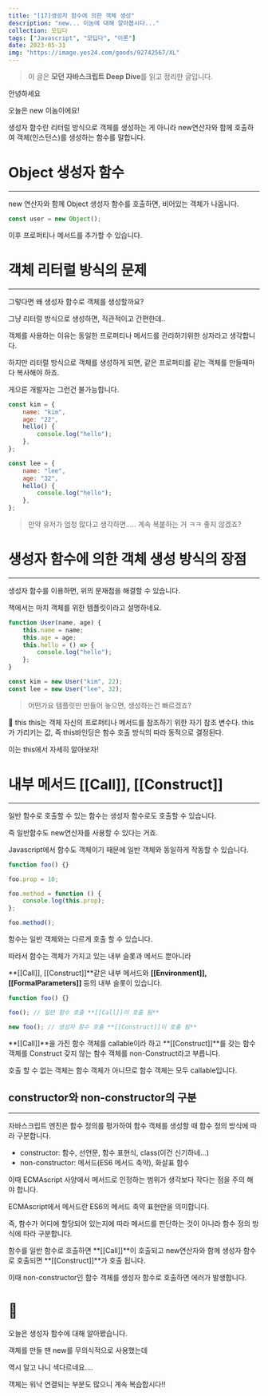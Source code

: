 ```yaml
---
title: "[17]생성자 함수에 의한 객체 생성"
description: "new... 이놈에 대해 알아봅시다..."
collection: 모딥다
tags: ["Javascript", "모딥다", "이론"]
date: 2023-05-31
img: "https://image.yes24.com/goods/92742567/XL"
---
```


> 이 글은 **모던 자바스크립트 Deep Dive**를 읽고 정리한 글입니다.

안녕하세요

오늘은 new 이놈이에요!

생성자 함수란 리터럴 방식으로 객체를 생성하는 게 아니라 new연산자와 함께 호출하여 객체(인스턴스)를 생성하는 함수를 말합니다.

# Object 생성자 함수

---

new 연산자와 함께 Object 생성자 함수를 호출하면, 비어있는 객체가 나옵니다.

```jsx
const user = new Object();
```

이후 프로퍼티나 메서드를 추가할 수 있습니다.

# 객체 리터럴 방식의 문제

---

그렇다면 왜 생성자 함수로 객체를 생성할까요?

그냥 리터럴 방식으로 생성하면, 직관적이고 간편한데..

객체를 사용하는 이유는 동일한 프로퍼티나 메서드를 관리하기위한 상자라고 생각합니다.

하지만 리터럴 방식으로 객체를 생성하게 되면, 같은 프로퍼티를 같는 객체를 만들때마다 복사해야 하죠.

게으른 개발자는 그런건 불가능합니다.

```jsx
const kim = {
    name: "kim",
    age: "22",
    hello() {
        console.log("hello");
    },
};

const lee = {
    name: "lee",
    age: "32",
    hello() {
        console.log("hello");
    },
};
```

> 만약 유저가 엄청 많다고 생각하면….. 계속 복붙하는 거 ㅋㅋ 좋지 않겠죠?

# 생성자 함수에 의한 객체 생성 방식의 장점

---

생성자 함수를 이용하면, 위의 문재점을 해결할 수 있습니다.

책에서는 마치 객체를 위한 템플릿이라고 설명하네요.

```jsx
function User(name, age) {
    this.name = name;
    this.age = age;
    this.hello = () => {
        console.log("hello");
    };
}

const kim = new User("kim", 22);
const lee = new User("lee", 32);
```

> 어떤가요 템플릿만 만들어 놓으면, 생성하는건 빠르겠죠?

<aside className="my-10 py-[20px] px-[10px] dark:bg-[#1E1E1E] bg-[#efefef] rounded-[10px]">
📌 this
this는 객체 자신의 프로퍼티나 메서드를 참조하기 위한 자기 참조 변수다.
this가 가리키는 값, 즉 this바인딩은 함수 호출 방식의 따라 동적으로 결정된다.

이는 this에서 자세히 알아보자!

</aside>

# 내부 메서드 [[Call]], [[Construct]]

---

일반 함수로 호출할 수 있는 함수는 생성자 함수로도 호출할 수 있습니다.

즉 일반함수도 new연산자를 사용할 수 있다는 거죠.

Javascript에서 함수도 객체이기 때문에 일반 객체와 동일하게 작동할 수 있습니다.

```jsx
function foo() {}

foo.prop = 10;

foo.method = function () {
    console.log(this.prop);
};

foo.method();
```

함수는 일반 객체와는 다르게 호출 할 수 있습니다.

따라서 함수는 객체가 가지고 있는 내부 슬롯과 메서드 뿐아니라

**[[Call]], [[Construct]]**같은 내부 메서드와 **[[Environment]], [[FormalParameters]]** 등의 내부 슬롯이 있습니다.

```jsx
function foo() {}

foo(); // 일반 함수 호출 **[[Call]]이 호출 됨**

new foo(); // 생성자 함수 호출 **[[Construct]]이 호출 됨**
```

**[[Call]]**을 가진 함수 객체를 callable이라 하고 **[[Construct]]**를 갖는 함수 객체를 Construct 갖지 않는 함수 객체를 non-Construct라고 부릅니다.

호출 할 수 없는 객체는 함수 객체가 아니므로 함수 객체는 모두 callable입니다.

## constructor와 non-constructor의 구분

---

자바스크립트 엔진은 함수 정의를 평가하여 함수 객체를 생성할 때 함수 정의 방식에 따라 구분합니다.

-   constructor: 함수, 선언문, 함수 표현식, class(이건 신기하네…)
-   non-constructor: 메서드(ES6 메서드 축약), 화살표 함수

이때 ECMAscript 사양에서 메서드로 인정하는 범위가 생각보다 작다는 점을 주의 해야 합니다.

ECMAscript에서 메서드란 ES6의 메서드 축약 표현만을 의미합니다.

즉, 함수가 어디에 할당되어 있는지에 따라 메서드를 판단하는 것이 아니라 함수 정의 방식에 따라 구분합니다.

함수를 일반 함수로 호출하면 **[[Call]]**이 호출되고 new연산자와 함께 생성자 함수로 호출되면 **[[Construct]]**가 호출 됩니다.

이때 non-constructor인 함수 객체를 생성자 함수로 호출하면 에러가 발생합니다.

# 🧹

오늘은 생성자 함수에 대해 알아봤습니다.

객체를 만들 땐 new를 무의식적으로 사용했는데

역시 알고 나니 색다르네요….

객체는 워낙 연결되는 부분도 많으니 계속 복습합시다!!
